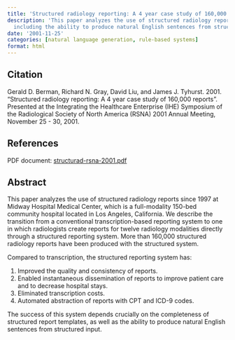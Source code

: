 ```yaml
---
title: 'Structured radiology reporting: A 4 year case study of 160,000 reports'
description: 'This paper analyzes the use of structured radiology reports,
  including the ability to produce natural English sentences from structured input.'
date: '2001-11-25'
categories: [natural language generation, rule-based systems]
format: html
---
```


## Citation

Gerald D. Berman, Richard N. Gray, David Liu, and James J. Tyhurst.
2001.
"Structured radiology reporting: A 4 year case study of 160,000 reports".
Presented at the Integrating the Healthcare Enterprise (IHE) Symposium of the
Radiological Society of North America (RSNA) 2001 Annual Meeting,
November 25 - 30, 2001.

## References

PDF document: [structurad-rsna-2001.pdf](./structurad-rsna-2001.pdf)

## Abstract

This paper analyzes the use of structured radiology reports since 1997 at
Midway Hospital Medical Center, which is a full-modality 150-bed
community hospital located in Los Angeles, California.
We describe the transition from a conventional transcription-based reporting
system to one in which radiologists create reports for twelve radiology
modalities directly through a structured reporting system.
More than 160,000 structured radiology reports have been produced with
the structured system.

Compared to transcription, the structured reporting system has:

1. Improved the quality and consistency of reports.
2. Enabled instantaneous dissemination of reports to improve patient
care and to decrease hospital stays.
3. Eliminated transcription costs.
4. Automated abstraction of reports with CPT and ICD-9 codes.

The success of this system depends crucially on the completeness of
structured report templates, as well as the ability to produce
natural English sentences from structured input.
